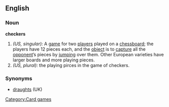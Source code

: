 ==English==
===Noun===
'''checkers''' 
# ''(US, singular):'' A [[game]] for two [[player]]s played on a [[chessboard]]; the players have 12 pieces each, and the [[object]] is to [[capture]] all the [[opponent]]’s pieces by [[jump]]ing over them. Other European varieties have larger boards and more playing pieces.
# ''(US, plural):'' the playing pirces in the game of checkers.

===Synonyms===
* [[draughts]] (UK)

[[Category:Card games]]
